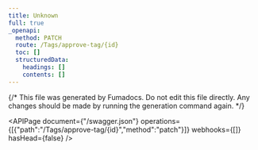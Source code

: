 ```yaml
---
title: Unknown
full: true
_openapi:
  method: PATCH
  route: /Tags/approve-tag/{id}
  toc: []
  structuredData:
    headings: []
    contents: []
---
```


{/* This file was generated by Fumadocs.
Do not edit this file directly. Any changes should be made by running the generation command again. */}

<APIPage document={"/swagger.json"} operations={[{"path":"/Tags/approve-tag/{id}","method":"patch"}]} webhooks={[]} hasHead={false} />